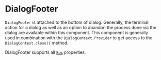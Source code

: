 
<Meta component={DialogFooter} title="Docs/DialogFooter" />

# DialogFooter

`DialogFooter` is attached to the bottom of dialog. Generally, the terminal action for a dialog as well as an option to abandon the process done via the dialog are available within this component. This component is generally used in combination with the `DialogContext.Provider` to get access to the `DialogContext.close()` method.

DialogFooter supports all [`Box`](/src-documentation-components-box) properties.

<Editor code={storyBasic} />
<Editor code={storySecondary} />

<ArgsTable of={DialogFooter} exclude={excludedProps} />

